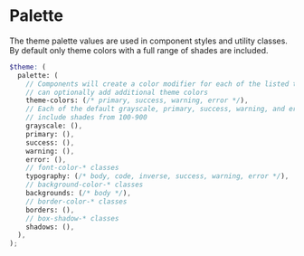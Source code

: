 # Palette

The theme palette values are used in component styles and utility classes. By default only
theme colors with a full range of shades are included.

```scss
$theme: (
  palette: (
    // Components will create a color modifier for each of the listed theme-colors, themes
    // can optionally add additional theme colors
    theme-colors: (/* primary, success, warning, error */),
    // Each of the default grayscale, primary, success, warning, and error maps
    // include shades from 100-900
    grayscale: (),
    primary: (),
    success: (),
    warning: (),
    error: (),
    // font-color-* classes
    typography: (/* body, code, inverse, success, warning, error */),
    // background-color-* classes
    backgrounds: (/* body */),
    // border-color-* classes
    borders: (),
    // box-shadow-* classes
    shadows: (),
  ),
);
```
